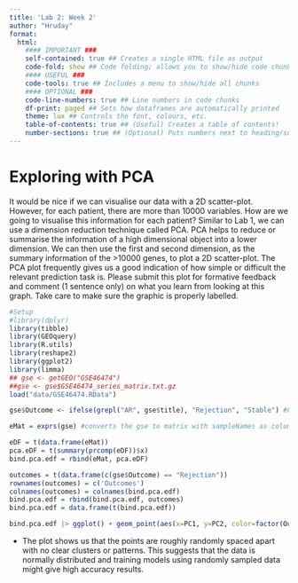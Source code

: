 ```yaml
---
title: 'Lab 2: Week 2'
author: "Hruday"
format: 
  html: 
    #### IMPORTANT ###
    self-contained: true ## Creates a single HTML file as output
    code-fold: show ## Code folding; allows you to show/hide code chunks
    #### USEFUL ###
    code-tools: true ## Includes a menu to show/hide all chunks
    #### OPTIONAL ###
    code-line-numbers: true ## Line numbers in code chunks
    df-print: paged ## Sets how dataframes are automatically printed
    theme: lux ## Controls the font, colours, etc.
    table-of-contents: true ## (Useful) Creates a table of contents!
    number-sections: true ## (Optional) Puts numbers next to heading/subheadings
---
```


# Exploring with PCA
It would be nice if we can visualise our data with a 2D scatter-plot. However, for each patient, there are more than 10000 variables. How are we going to visualise this information for each patient? Similar to Lab 1, we can use a dimension reduction technique called PCA. PCA helps to reduce or summarise the information of a high dimensional object into a lower dimension. We can then use the first and second dimension, as the summary information of the >10000 genes, to plot a 2D scatter-plot. The PCA plot frequently gives us a good indication of how simple or difficult the relevant prediction task is. Please submit this plot for formative feedback and comment (1 sentence only) on what you learn from looking at this graph. Take care to make sure the graphic is properly labelled.

```r
#Setup
#library(dplyr)
library(tibble)
library(GEOquery) 
library(R.utils)
library(reshape2)
library(ggplot2)
library(limma)
## gse <- getGEO("GSE46474")
##gse <- gse$GSE46474_series_matrix.txt.gz
load("data/GSE46474.RData")

gse$Outcome <- ifelse(grepl("AR", gse$title), "Rejection", "Stable") #For every data point in gse$title if the title contains AR then it means kidney is rejected, otherwise it is stable. This is stored in a new column called outcome

eMat = exprs(gse) #converts the gse to matrix with sampleNames as columns and featureData as row names
```

```r
eDF = t(data.frame(eMat))
pca.eDF = t(summary(prcomp(eDF))$x)
bind.pca.edf = rbind(eMat, pca.eDF)

outcomes = t(data.frame(c(gse$Outcome) == "Rejection"))
rownames(outcomes) = c('Outcomes')
colnames(outcomes) = colnames(bind.pca.edf)
bind.pca.edf = rbind(bind.pca.edf, outcomes)
bind.pca.edf = data.frame(t(bind.pca.edf))

bind.pca.edf |> ggplot() + geom_point(aes(x=PC1, y=PC2, color=factor(Outcomes))) + theme_bw() + xlab('Principal Component 1') + ylab('Principal Component 2') + scale_color_manual(name="Outcomes", values=c("red", "blue"), labels=c("Stable", "Rejection")) + geom_hline(yintercept=0) + geom_vline(xintercept=0) + ggtitle("PC1 vs PC2")

```
- The plot shows us that the points are roughly randomly spaced apart with no clear clusters or patterns. This suggests that the data is normally distributed and training models using randomly sampled data might give high accuracy results.
